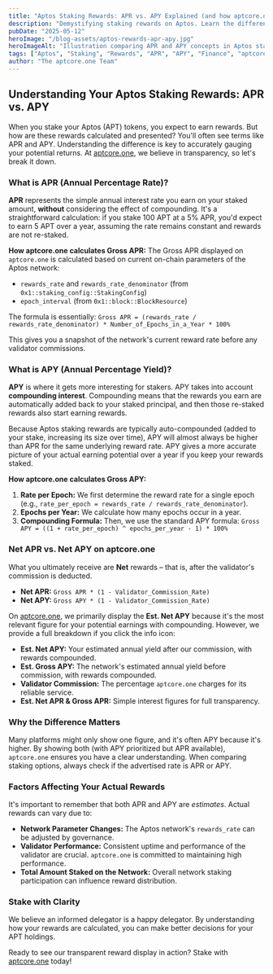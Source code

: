 ```yaml
---
title: "Aptos Staking Rewards: APR vs. APY Explained (and how aptcore.one shows them)"
description: "Demystifying staking rewards on Aptos. Learn the difference between APR and APY, how they are calculated, and how aptcore.one provides transparent reward information."
pubDate: "2025-05-12" 
heroImage: "/blog-assets/aptos-rewards-apr-apy.jpg"
heroImageAlt: "Illustration comparing APR and APY concepts in Aptos staking on the aptcore.one platform"
tags: ["Aptos", "Staking", "Rewards", "APR", "APY", "Finance", "aptcore.one"]
author: "The aptcore.one Team"
---
```


## Understanding Your Aptos Staking Rewards: APR vs. APY

When you stake your Aptos (APT) tokens, you expect to earn rewards. But how are these rewards calculated and presented? You'll often see terms like APR and APY. Understanding the difference is key to accurately gauging your potential returns. At [aptcore.one](https://aptcore.one), we believe in transparency, so let's break it down.

### What is APR (Annual Percentage Rate)?

**APR** represents the simple annual interest rate you earn on your staked amount, **without** considering the effect of compounding. It's a straightforward calculation: if you stake 100 APT at a 5% APR, you'd expect to earn 5 APT over a year, assuming the rate remains constant and rewards are not re-staked.

**How aptcore.one calculates Gross APR:**
The Gross APR displayed on `aptcore.one` is calculated based on current on-chain parameters of the Aptos network:
* `rewards_rate` and `rewards_rate_denominator` (from `0x1::staking_config::StakingConfig`)
* `epoch_interval` (from `0x1::block::BlockResource`)

The formula is essentially:
`Gross APR = (rewards_rate / rewards_rate_denominator) * Number_of_Epochs_in_a_Year * 100%`

This gives you a snapshot of the network's current reward rate before any validator commissions.

### What is APY (Annual Percentage Yield)?

**APY** is where it gets more interesting for stakers. APY takes into account **compounding interest**. Compounding means that the rewards you earn are automatically added back to your staked principal, and then those re-staked rewards also start earning rewards.

Because Aptos staking rewards are typically auto-compounded (added to your stake, increasing its size over time), APY will almost always be higher than APR for the same underlying reward rate. APY gives a more accurate picture of your actual earning potential over a year if you keep your rewards staked.

**How aptcore.one calculates Gross APY:**
1.  **Rate per Epoch:** We first determine the reward rate for a single epoch (e.g., `rate_per_epoch = rewards_rate / rewards_rate_denominator`).
2.  **Epochs per Year:** We calculate how many epochs occur in a year.
3.  **Compounding Formula:** Then, we use the standard APY formula:
    `Gross APY = ((1 + rate_per_epoch) ^ epochs_per_year - 1) * 100%`

### Net APR vs. Net APY on aptcore.one

What you ultimately receive are **Net** rewards – that is, after the validator's commission is deducted.

* **Net APR:** `Gross APR * (1 - Validator_Commission_Rate)`
* **Net APY:** `Gross APY * (1 - Validator_Commission_Rate)`

On [aptcore.one](https://aptcore.one), we primarily display the **Est. Net APY** because it's the most relevant figure for your potential earnings with compounding. However, we provide a full breakdown if you click the info icon:

* **Est. Net APY:** Your estimated annual yield after our commission, with rewards compounded.
* **Est. Gross APY:** The network's estimated annual yield before commission, with rewards compounded.
* **Validator Commission:** The percentage `aptcore.one` charges for its reliable service.
* **Est. Net APR & Gross APR:** Simple interest figures for full transparency.

### Why the Difference Matters

Many platforms might only show one figure, and it's often APY because it's higher. By showing both (with APY prioritized but APR available), `aptcore.one` ensures you have a clear understanding. When comparing staking options, always check if the advertised rate is APR or APY.

### Factors Affecting Your Actual Rewards

It's important to remember that both APR and APY are *estimates*. Actual rewards can vary due to:
* **Network Parameter Changes:** The Aptos network's `rewards_rate` can be adjusted by governance.
* **Validator Performance:** Consistent uptime and performance of the validator are crucial. `aptcore.one` is committed to maintaining high performance.
* **Total Amount Staked on the Network:** Overall network staking participation can influence reward distribution.

### Stake with Clarity

We believe an informed delegator is a happy delegator. By understanding how your rewards are calculated, you can make better decisions for your APT holdings.

Ready to see our transparent reward display in action? Stake with [aptcore.one](https://aptcore.one) today!